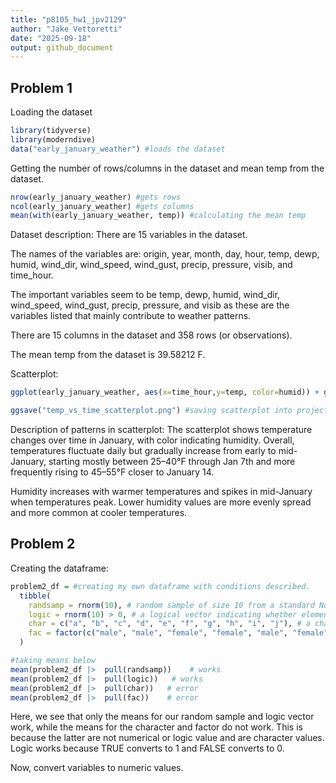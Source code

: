```yaml
---
title: "p8105_hw1_jpv2129"
author: "Jake Vettoretti"
date: "2025-09-18"
output: github_document
---
```


## Problem 1

Loading the dataset
```r
library(tidyverse)
library(moderndive)
data("early_january_weather") #loads the dataset
```


Getting the number of rows/columns in the dataset and mean temp from the dataset.
```r
nrow(early_january_weather) #gets rows
ncol(early_january_weather) #gets columns
mean(with(early_january_weather, temp)) #calculating the mean temp
```

Dataset description:
There are 15 variables in the dataset.

The names of the variables are: origin, year, month, day, hour, temp, dewp, humid, wind_dir, wind_speed, wind_gust, 
precip, pressure, visib, and time_hour.

The important variables seem to be temp, dewp, humid, wind_dir, wind_speed, wind_gust, 
precip, pressure, and visib as these are the variables listed that mainly contribute to weather patterns.

There are 15 columns in the dataset and 358 rows (or observations).

The mean temp from the dataset is 39.58212 F.

Scatterplot:

```r
ggplot(early_january_weather, aes(x=time_hour,y=temp, color=humid)) + geom_point() #making the scatterplot with color points for humidity

ggsave("temp_vs_time_scatterplot.png") #saving scatterplot into project directory
```

Description of patterns in scatterplot:
The scatterplot shows temperature changes over time in January, with color indicating humidity. Overall, temperatures fluctuate daily but gradually increase from early to mid-January, starting mostly between 25–40°F through Jan 7th and more frequently rising to 45–55°F closer to January 14. 

Humidity increases with  warmer temperatures and spikes in mid-January when temperatures peak. Lower humidity values are more evenly spread and more common at cooler temperatures. 

## Problem 2

Creating the dataframe:

```r
problem2_df = #creating my own dataframe with conditions described.
  tibble(
    randsamp = rnorm(10), # random sample of size 10 from a standard Normal distribution
    logic = rnorm(10) > 0, # a logical vector indicating whether elements of the sample are greater than 0
    char = c("a", "b", "c", "d", "e", "f", "g", "h", "i", "j"), # a character vector of length 10
    fac = factor(c("male", "male", "female", "female", "male", "female", "other", "other", "male", "female")) # a factor vector of length 10, with 3 different factor “levels”
  )

#taking means below
mean(problem2_df |>  pull(randsamp))    # works
mean(problem2_df |>  pull(logic))   # works
mean(problem2_df |>  pull(char))   # error 
mean(problem2_df |>  pull(fac))    # error 
```

Here, we see that only the means for our random sample and logic vector work, while the means for the character and factor do not work.
This is because the latter are not numerical or logic value and are character values.
Logic works because TRUE converts to 1 and FALSE converts to 0.

Now, convert variables to numeric values.








